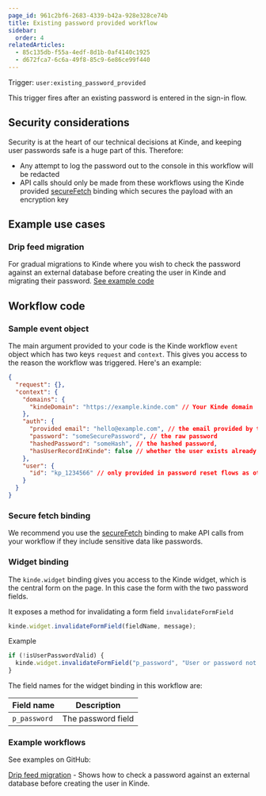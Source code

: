 ```yaml
---
page_id: 961c2bf6-2683-4339-b42a-928e328ce74b
title: Existing password provided workflow
sidebar:
  order: 4
relatedArticles:
  - 85c135db-f55a-4edf-8d1b-0af4140c1925
  - d672fca7-6c6a-49f8-85c9-6e86ce99f440
---
```


Trigger: `user:existing_password_provided`

This trigger fires after an existing password is entered in the sign-in flow.

## Security considerations

Security is at the heart of our technical decisions at Kinde, and keeping user passwords safe is a huge part of this. Therefore:

- Any attempt to log the password out to the console in this workflow will be redacted
- API calls should only be made from these workflows using the Kinde provided [secureFetch](/workflows/bindings/secure-fetch-binding/) binding which secures the payload with an encryption key

## Example use cases

### Drip feed migration

For gradual migrations to Kinde where you wish to check the password against an external database before creating the user in Kinde and migrating their password. [See example code](https://github.com/kinde-starter-kits/workflow-examples/blob/main/existingPassword/dripFeedMigrationWorkflow.ts)

## Workflow code

### Sample event object

The main argument provided to your code is the Kinde workflow `event` object which has two keys `request` and `context`. This gives you access to the reason the workflow was triggered. Here's an example:

```json
{
  "request": {},
  "context": {
    "domains": {
      "kindeDomain": "https://example.kinde.com" // Your Kinde domain
    },
    "auth": {
      "provided email": "hello@example.com", // the email provided by the user
      "password": "someSecurePassword", // the raw password
      "hashedPassword": "someHash", // the hashed password,
      "hasUserRecordInKinde": false // whether the user exists already in Kinde
    },
    "user": {
      "id": "kp_1234566" // only provided in password reset flows as otherwise new user
    }
  }
}
```

### Secure fetch binding

We recommend you use the [secureFetch](/workflows/bindings/secure-fetch-binding/) binding to make API calls from your workflow if they include sensitive data like passwords.

### Widget binding

The `kinde.widget` binding gives you access to the Kinde widget, which is the central form on the page. In this case the form with the two password fields.

It exposes a method for invalidating a form field `invalidateFormField`

```js
kinde.widget.invalidateFormField(fieldName, message);
```

Example

```js
if (!isUserPasswordValid) {
  kinde.widget.invalidateFormField("p_password", "User or password not found");
}
```

The field names for the widget binding in this workflow are:

| Field name   | Description        |
| ------------ | ------------------ |
| `p_password` | The password field |

### Example workflows

See examples on GitHub:

[Drip feed migration](https://github.com/kinde-starter-kits/workflow-examples/blob/main/existingPassword/dripFeedMigrationWorkflow.ts) - Shows how to check a password against an external database before creating the user in Kinde.
